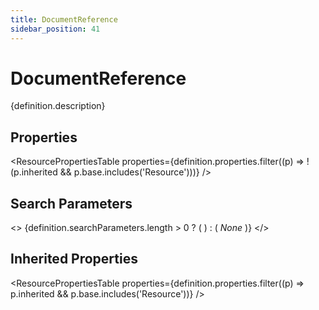 ```yaml
---
title: DocumentReference
sidebar_position: 41
---
```



# DocumentReference

<p>{definition.description}</p>

## Properties

<ResourcePropertiesTable properties={definition.properties.filter((p) => !(p.inherited && p.base.includes('Resource')))} />

## Search Parameters

<>
  {definition.searchParameters.length > 0 ? (
    <SearchParamsTable searchParams={definition.searchParameters} />
  ) : (
    <em>None</em>
  )}
</>

## Inherited Properties

<ResourcePropertiesTable properties={definition.properties.filter((p) => p.inherited && p.base.includes('Resource'))} />



